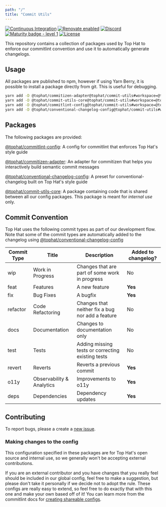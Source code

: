 ```yaml
---
path: "/"
title: "Commit Utils"
---
```


[![Continuous Integration](https://github.com/tophat/commit-utils/actions/workflows/pull-request.yml/badge.svg)](https://github.com/tophat/commit-utils/actions/workflows/pull-request.yml)
[![Renovate enabled](https://img.shields.io/badge/renovate-enabled-brightgreen.svg)](https://renovatebot.com/)
[![Discord](https://img.shields.io/discord/809577721751142410)](https://discord.gg/YhK3GFcZrk)
[![Maturity badge - level 1](https://img.shields.io/badge/Maturity-Level%201%20--%20New%20Project-yellow.svg)](https://github.com/tophat/getting-started/blob/main/scorecard.md)
[![License](https://img.shields.io/badge/License-Apache%202.0-blue.svg)](https://opensource.org/licenses/Apache-2.0)


This repository contains a collection of packages used by Top Hat to enforce our commitlint convention and use it to automatically generate changelogs.

## Usage

All packages are published to npm, however if using Yarn Berry, it is possible to install a package directly from git. This is useful for debugging.

```sh
yarn add -D @tophat/commitizen-adapter@tophat/commit-utils#workspace=@tophat/commitizen-adapter
yarn add -D @tophat/commit-utils-core@tophat/commit-utils#workspace=@tophat/commit-utils-core
yarn add -D @tophat/commitlint-config@tophat/commit-utils#workspace=@tophat/commitlint-config
yarn add -D @tophat/conventional-changelog-config@tophat/commit-utils#workspace=@tophat/conventional-changelog-config
```

## Packages

The following packages are provided:

[@tophat/commitlint-config](https://github.com/tophat/commit-utils/tree/main/packages/commitlint-config): A config for commitlint that enforces Top Hat's style guide

[@tophat/commitizen-adapter](https://github.com/tophat/commit-utils/tree/main/packages/commitizen-adapter): An adapter for commitizen that helps you interactively build semantic commit messages

[@tophat/conventional-changelog-config](https://github.com/tophat/commit-utils/tree/main/packages/conventional-changelog-config): A preset for conventional-changelog built on Top Hat's style guide

[@tophat/commit-utils-core](https://github.com/tophat/commit-utils/tree/main/packages/commit-utils-core): A package containing code that is shared between all our config packages. This package is meant for *internal use* only.


## Commit Convention

Top Hat uses the following commit types as part of our development flow. Note that some of the commit types are automatically added to the changelog using [@tophat/conventional-changelog-config](https://github.com/tophat/commit-utils/tree/main/packages/conventional-changelog-config)

| Commit Type | Title | Description | Added to changelog? |
| --- | --- | --- | --- |
| wip | Work in Progress | Changes that are part of some work in progress | No
| feat | Features | A new feature | **Yes**
| fix | Bug Fixes | A bugfix | **Yes**
| refactor | Code Refactoring | Changes that neither fix a bug nor add a feature | No
| docs | Documentation | Changes to documentation only | No
| test | Tests | Adding missing tests or correcting existing tests | No
| revert | Reverts | Reverts a previous commit | **Yes**
| o11y | Observability & Analytics | Improvements to o11y | **Yes**
| deps | Dependencies | Dependency updates | **Yes**

## Contributing

To report bugs, please a create a [new issue](https://github.com/tophat/commit-utils/issues).

### Making changes to the config

This configuration specified in these packages are for Top Hat's open source and internal use, so we generally won't be accepting external contributions.

If you are an external contributor and you have changes that you really feel should be included in our global config, feel free to make a suggestion, but please don't take it personally if we decide not to adopt the rule.
These configs are really easy to extend, so feel free to do exactly that with this one and make your own based off of it!
You can learn more from the commitlint docs for [creating shareable configs](https://eslint.org/docs/developer-guide/shareable-configs).

